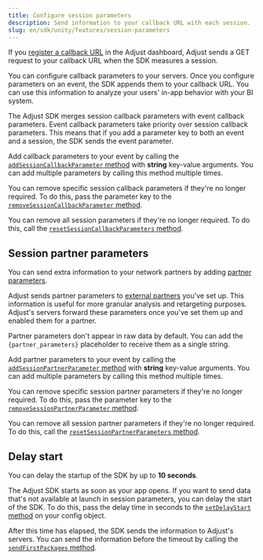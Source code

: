 ```yaml
---
title: Configure session parameters
description: Send information to your callback URL with each session.
slug: en/sdk/unity/features/session-parameters
---
```



If you [register a callback URL](https://help.adjust.com/en/article/recommended-placeholders-callbacks) in the Adjust dashboard, Adjust sends a GET request to your callback URL when the SDK measures a session.

You can configure callback parameters to your servers. Once you configure parameters on an event, the SDK appends them to your callback URL. You can use this information to analyze your users' in-app behavior with your BI system.

<Callout type="note">

The Adjust SDK merges session callback parameters with event callback parameters. Event callback parameters take priority over session callback parameters. This means that if you add a parameter key to both an event and a session, the SDK sends the event parameter.

</Callout>

Add callback parameters to your event by calling the [`addSessionCallbackParameter` method](#ios-addsessioncallbackparameter-invocation) with **string** key-value arguments. You can add multiple parameters by calling this method multiple times.

<AddSessionCallbackParameter />

You can remove specific session callback parameters if they're no longer required. To do this, pass the parameter key to the [`removeSessionCallbackParameter` method](#ios-removesessioncallbackparameter-invocation).

<RemoveSessionCallbackParameter />

You can remove all session parameters if they're no longer required. To do this, call the [`resetSessionCallbackParameters` method](#ios-resetsessioncallbackparameters-invocation).

<ResetSessionCallbackParameters />

## Session partner parameters

You can send extra information to your network partners by adding [partner parameters](https://help.adjust.com/en/article/advanced-event-setup#receive-custom-data-with-partner-parameters).

Adjust sends partner parameters to [external partners](https://help.adjust.com/en/article/integrated-partners) you've set up. This information is useful for more granular analysis and retargeting purposes. Adjust's servers forward these parameters once you've set them up and enabled them for a partner.

<Callout type="note">

Partner parameters don't appear in raw data by default. You can add the `{partner_parameters}` placeholder to receive them as a single string.

</Callout>

Add partner parameters to your event by calling the [`addSessionPartnerParameter` method](#ios-addsessionpartnerparameter-invocation) with **string** key-value arguments. You can add multiple parameters by calling this method multiple times.

<AddSessionPartnerParameter />

You can remove specific session partner parameters if they're no longer required. To do this, pass the parameter key to the [`removeSessionPartnerParameter` method](#ios-removesessionpartnerparameter-invocation).

<RemoveSessionPartnerParameter />

You can remove all session partner parameters if they're no longer required. To do this, call the [`resetSessionPartnerParameters` method](#ios-resetsessionpartnerparameters-invocation).

<ResetSessionPartnerParameters />

## Delay start

<Callout type="note">

You can delay the startup of the SDK by up to **10 seconds**.

</Callout>

The Adjust SDK starts as soon as your app opens. If you want to send data that's not available at launch in session parameters, you can delay the start of the SDK. To do this, pass the delay time in seconds to the [`setDelayStart` method](#ios-setdelaystart-invocation) on your config object.

<SetDelayStart />

After this time has elapsed, the SDK sends the information to Adjust's servers. You can send the information before the timeout by calling the [`sendFirstPackages` method](#ios-sendfirstpackages-invocation).

<SendFirstPackages />
